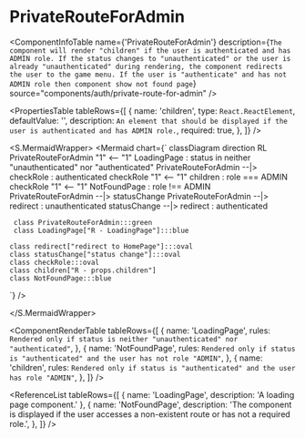 

<Meta title="ApplicationModel/Components/Auths/PrivateRouteForAdmin/docs" />

# PrivateRouteForAdmin

<ComponentInfoTable
  name={'PrivateRouteForAdmin'}
  description={`The component will render "children" if the user is authenticated and has ADMIN role. If the status changes to "unauthenticated" or the user is already "unauthenticated" during rendering, the component redirects the user to the game menu. If the user is "authenticate" and has not ADMIN role then component show not found page`}
  source="components/auth/private-route-for-admin"
/>

<PropertiesTable
  tableRows={[
    {
      name: 'children',
      type: `React.ReactElement`,
      defaultValue: '',
      description: `An element that should be displayed if the user is authenticated and has ADMIN role.`,
      required: true,
    },
  ]}
/>

<S.MermaidWrapper>
<Mermaid
  chart={`
     classDiagram
     direction RL
     PrivateRouteForAdmin "1" <-- "1" LoadingPage : status in neither "unauthenticated" nor "authenticated"
     PrivateRouteForAdmin --|> checkRole : authenticated
     checkRole "1" <-- "1" children : role === ADMIN
     checkRole "1" <-- "1" NotFoundPage : role !== ADMIN
     PrivateRouteForAdmin --|> statusChange
     PrivateRouteForAdmin  --|>  redirect : unauthenticated
     statusChange --|> redirect : authenticated

     class PrivateRouteForAdmin:::green
     class LoadingPage["R - LoadingPage"]:::blue

    class redirect["redirect to HomePage"]:::oval
    class statusChange["status change"]:::oval
    class checkRole:::oval
    class children["R - props.children"]
    class NotFoundPage:::blue

`}
/>

</S.MermaidWrapper>

<ComponentRenderTable
  tableRows={[
    {
      name: 'LoadingPage',
      rules: `Rendered only if status is neither "unauthenticated" nor "authenticated"`,
    },
    {
      name: 'NotFoundPage',
      rules: `Rendered only if status is "authenticated" and the user has not role "ADMIN"`,
    },
    {
      name: 'children',
      rules: `Rendered only if status is "authenticated" and the user has role "ADMIN"`,
    },
  ]}
/>

<ReferenceList
  tableRows={[
    { name: 'LoadingPage', description: 'A loading page component.' },
    {
      name: 'NotFoundPage',
      description:
        'The component is displayed if the user accesses a non-existent route or has not a required role.',
    },
  ]}
/>
